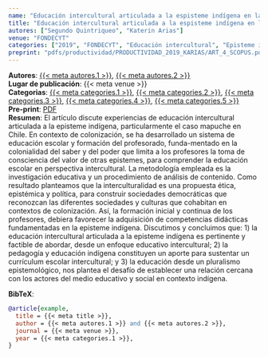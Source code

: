 ```yaml
---
name: "Educación intercultural articulada a la espisteme indígena en latinoamerida. El caso mapuche en chile"
title: "Educación intercultural articulada a la espisteme indígena en latinoamerida. El caso mapuche en chile"
autores: ["Segundo Quintriqueo", "Katerin Arias"]
venue: "FONDECYT"
categories: ["2019", "FONDECYT", "Educación intercultural", "Episteme indígena", "Formación inicial docente"]
preprint: "pdfs/productividad/PRODUCTIVIDAD_2019_KARIAS/ART_4_SCOPUS.pdf"
---
```

**Autores**: [{{< meta autores.1 >}}](../members/current/segundoquintriqueo.qmd), [{{< meta autores.2 >}}](../members/current/katerinarias.qmd)  
**Lugar de publicación**: {{< meta venue >}}   
**Categorias**: [{{< meta categories.1 >}}](../publications.qmd#category=2019), [{{< meta categories.2 >}}](../publications.qmd#category=FONDECYT), [{{< meta categories.3 >}}](../publications.qmd#category=Educación+intercultural), [{{< meta categories.4 >}}](../publications.qmd#category=Episteme+indígena), [{{< meta categories.5 >}}](../publications.qmd#category=Formación+inicial+docente)  
**Pre-print**: [PDF](../{{< meta preprint >}})  
**Resumen**: El  artículo  discute  experiencias  de  educación  intercultural  articulada  a  la  episteme  indígena,  particularmente  el  caso  mapuche  en Chile. En contexto de colonización, se ha desarrollado un sistema de educación escolar y formación del profesorado, funda-mentado en la colonialidad del saber y del poder que limita a los profesores la toma de consciencia del valor de otras epistemes, para comprender la educación escolar en perspectiva intercultural. La metodología empleada es la investigación educativa y un procedimiento de análisis de contenido. Como resultado planteamos que la interculturalidad es una propuesta ética, epistémica y política, para construir sociedades democráticas que reconozcan las diferentes sociedades y culturas que cohabitan en contextos de colonización. Así, la formación inicial y continua de los profesores, debiera favorecer la adquisición de competencias didácticas fundamentadas en la episteme indígena. Discutimos y concluimos que: 1) la educación intercultural articulada a la episteme indígena es pertinente y factible de abordar, desde un enfoque educativo intercultural; 2) la pedagogía y educación indígena constituyen un aporte para sustentar un currículum escolar intercultural; y 3) la educación desde un pluralismo epistemológico, nos plantea el desafío de establecer una relación cercana con los actores del medio educativo y social en contexto indígena.   


**BibTeX**:
```bibtex
@article{example,
  title = {{< meta title >}},
  author = {{< meta autores.1 >}} and {{< meta autores.2 >}},
  journal = {{< meta venue >}},
  year = {{< meta categories.1 >}},
}
```